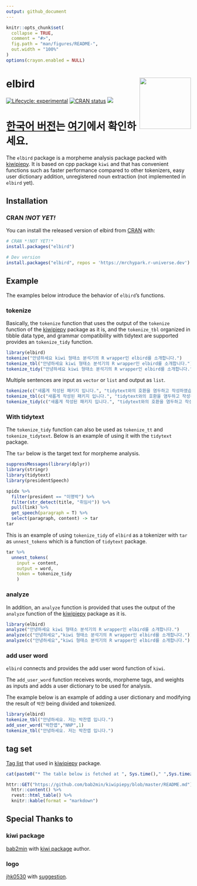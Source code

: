 ```yaml
---
output: github_document
---
```


<!-- README.md is generated from README.Rmd. Please edit that file -->

```r
knitr::opts_chunk$set(
  collapse = TRUE,
  comment = "#>",
  fig.path = "man/figures/README-",
  out.width = "100%"
)
options(crayon.enabled = NULL)
```

# elbird <img src="man/figures/logo.png" align="right" height=140/>


<!-- badges: start -->
[![Lifecycle: experimental](https://img.shields.io/badge/lifecycle-experimental-orange.svg)](https://www.tidyverse.org/lifecycle/#experimental)
[![CRAN status](https://www.r-pkg.org/badges/version/elbird)](https://CRAN.R-project.org/package=elbird)
[![](https://cranlogs.r-pkg.org/badges/elbird)](https://cran.r-project.org/package=elbird)
<!-- badges: end -->

# [한국어 버전](./README_kr.md)는 [여기](./README_kr.md)에서 확인하세요.

The `elbird` package is a morpheme analysis package packed with [kiwipiepy](https://github.com/bab2min/kiwipiepy).
It is based on cpp package `kiwi` and that has convenient functions such as faster performance compared to other tokenizers, easy user dictionary addition, unregistered noun extraction (not implemented in `elbird` yet).

## Installation

### CRAN *!NOT YET!*
You can install the released version of elbird from [CRAN](https://CRAN.R-project.org) with:

```r
# CRAN *!NOT YET!*
install.packages("elbird")

# Dev version
install.packages("elbird", repos = 'https://mrchypark.r-universe.dev')
```

## Example

The examples below introduce the behavior of `elbird`'s functions.

### tokenize

Basically, the `tokenize` function that uses the output of the `tokenize` function of the [kiwipiepy](https://github.com/bab2min/kiwipiepy) package as it is, and the `tokenize_tbl` organized in tibble data type, and grammar compatibility with tidytext are supported provides an `tokenize_tidy` function.

```r
library(elbird)
tokenize("안녕하세요 kiwi 형태소 분석기의 R wrapper인 elbird를 소개합니다.")
tokenize_tbl("안녕하세요 kiwi 형태소 분석기의 R wrapper인 elbird를 소개합니다.")
tokenize_tidy("안녕하세요 kiwi 형태소 분석기의 R wrapper인 elbird를 소개합니다.")
```

Multiple sentences are input as `vector` or `list` and output as `list`.

```r
tokenize(c("새롭게 작성된 패키지 입니다.", "tidytext와의 호환을 염두하고 작성하였습니다."))
tokenize_tbl(c("새롭게 작성된 패키지 입니다.", "tidytext와의 호환을 염두하고 작성하였습니다."))
tokenize_tidy(c("새롭게 작성된 패키지 입니다.", "tidytext와의 호환을 염두하고 작성하였습니다."))
```

### With tidytext

The `tokenize_tidy` function can also be used as `tokenize_tt` and `tokenize_tidytext`.
Below is an example of using it with the `tidytext` package.

The `tar` below is the target text for morpheme analysis.

```r
suppressMessages(library(dplyr))
library(stringr)
library(tidytext)
library(presidentSpeech)

spidx %>% 
  filter(president == "이명박") %>% 
  filter(str_detect(title, "취임사")) %>% 
  pull(link) %>% 
  get_speech(paragraph = T) %>%
  select(paragraph, content) -> tar
tar
```

This is an example of using `tokenize_tidy` of `elbird` as a tokenizer with `tar` as `unnest_tokens` which is a function of `tidytext` package.

```r
tar %>% 
  unnest_tokens(
    input = content,
    output = word,
    token = tokenize_tidy
    )
```

### analyze

In addition, an `analyze` function is provided that uses the output of the `analyze` function of the [kiwipiepy](https://github.com/bab2min/kiwipiepy) package as it is.

```r
library(elbird)
analyze("안녕하세요 kiwi 형태소 분석기의 R wrapper인 elbird를 소개합니다.")
analyze(c("안녕하세요","kiwi 형태소 분석기의 R wrapper인 elbird를 소개합니다."))
analyze(c("안녕하세요","kiwi 형태소 분석기의 R wrapper인 elbird를 소개합니다."), top_n = 2)
```


### add user word

`elbird` connects and provides the add user word function of `kiwi`.

The `add_user_word` function receives words, morpheme tags, and weights as inputs and adds a user dictionary to be used for analysis.

The example below is an example of adding a user dictionary and modifying the result of `박찬` being divided and tokenized.

```r
library(elbird)
tokenize_tbl("안녕하세요. 저는 박찬엽 입니다.")
add_user_word("박찬엽","NNP",1)
tokenize_tbl("안녕하세요. 저는 박찬엽 입니다.")
```


## tag set

[Tag list](https://github.com/bab2min/kiwipiepy#%ED%92%88%EC%82%AC-%ED%83%9C%EA%B7%B8) that used in [kiwipiepy](https://github.com/bab2min/kiwipiepy) package.

```r
cat(paste0("* The table below is fetched at ", Sys.time()," ",Sys.timezone(),"."))
```

```r
httr::GET("https://github.com/bab2min/kiwipiepy/blob/master/README.md") %>% 
  httr::content() %>% 
  rvest::html_table() %>% 
  knitr::kable(format = "markdown")
```

## Special Thanks to

### kiwi package

[bab2min](https://github.com/bab2min) with [kiwi package](https://github.com/bab2min/Kiwi) author.

### logo

[jhk0530](https://github.com/jhk0530) with [suggestion](https://github.com/mrchypark/elbird/issues/6).
